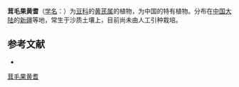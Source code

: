 {{Speciesbox
| name = 茸毛果黄耆
| status = 
| status_system = 
| image =
| genus = Astragalus
| species = hebecarpus
| authority = Cheng f. ex S. B. Ho in Bull.
}}

'''茸毛果黄耆'''（[[学名|学名]]：{{lang|la|''Astragalus hebecarpus''}}）为[[豆科|豆科]]的[[黄芪属|黄芪属]]的植物，为中国的特有植物。分布在[[中国大陆|中国大陆]]的[[新疆|新疆]]等地，常生于沙质土壤上，目前尚未由人工引种栽培。

== 参考文献 ==
<div class="references-small">
* {{cite web| url =http://www.bioinfo.cn/db05/KmzwSpecies.php?action=view&id=14966| title =茸毛果黄耆| work =《中国高等植物数据库全库》| publisher =中国科学院微生物研究所| author =昆明植物研究所| accessdate =2009-02-24| deadurl =yes| archiveurl =https://web.archive.org/web/20160305003534/http://www.bioinfo.cn/db05/KmzwSpecies.php?action=view&id=14966| archivedate =2016-03-05}}
</div>
{{Taxonbar|from=Q15228006}}

[[Category:黄芪属|茸毛果黄耆]]


{{植物小作品}}